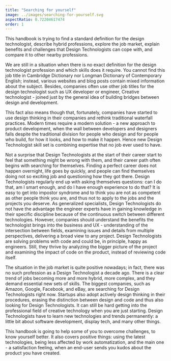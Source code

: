```yaml
---
title: "Searching for yourself"
image: ../images/searching-for-yourself.svg
aspectRatio: 0.72204617474
order: 1
---
```


This handbook is trying to find a standard definition for the design
technologist, describe hybrid professions, explore the job market, explain
benefits and challenges that Design Technologists can cope with, and compare it
to other nearby professions.

We are still in a situation when there is no exact definition for the design
technologist profession and which skills does it require. You cannot find this
job title in Cambridge Dictionary nor Longman Dictionary of Contemporary
English; instead, various websites and blog posts contain mixed information
about the subject. Besides, companies often use other job titles for the design
technologist such as UX developer or engineer, Creative technologist - joined
just by the general idea of building bridges between design and development.

This fact also means though that, fortunately, companies have started to use
design thinking in their companies and rethink traditional waterfall practices.
Modern times require a modern solution - a new approach to product development,
when the wall between developers and designers falls despite the traditional
division for people who design and for people who build, for how it looks, and
how to make it happen. Hence new Design Technologist skill set is combining
expertise that no job ever used to have.

Not a surprise that Design Technologists at the start of their career start to
feel that something might be wrong with them, and their career path often begins
with searching for themselves. Finding a perfect career does not happen
overnight, life goes by quickly, and people can find themselves doing not so
exciting job and questioning how they got there. Design Technologists regularly
end up with asking themselves questions: can I do that, am I smart enough, and
do I have enough experience to do that? It is easy to get into impostor syndrome
and to think you are not as competent as other people think you are, and thus
not to apply to the jobs and the projects you deserve. As generalized
specialists, Design Technologists do not have the advantage the engineer experts
have in gaining knowledge in their specific discipline because of the continuous
switch between different technologies. However, companies should understand the
benefits the technologist brings into the business and UX - understanding of the
intersection between fields, examining issues and details from multiple
perspectives, delivering a broad view to any project. Design Technologists are
solving problems with code and could be, in principle, happy as engineers.
Still, they thrive by analyzing the bigger picture of the project and examining
the impact of code on the product, instead of reviewing code itself.

The situation in the job market is quite positive nowadays; in fact, there was
no such profession as a Design Technologist a decade ago. There is a clear trend
of jobs becoming more and more hybrid, more complex, and they demand essential
new sets of skills. The biggest companies, such as Amazon, Google, Facebook, and
eBay, are searching for Design Technologists right now. Startups also adopt
actively design thinking in their procedures, erasing the distinction between
design and code and thus also looking for Design Technologists. It can still be
hard getting into the professional field of creative technology when you are
just starting. Design Technologists have to learn new technologies and trends
permanently: a little bit about software development, display tech, and many
other things.

This handbook is going to help some of you to overcome challenges, to know
yourself better. It also covers positive things: using the latest technologies,
being less affected by work automatization, and the main one - a satisfaction
feeling, when an end-user sends you kudos about the product you have created.
